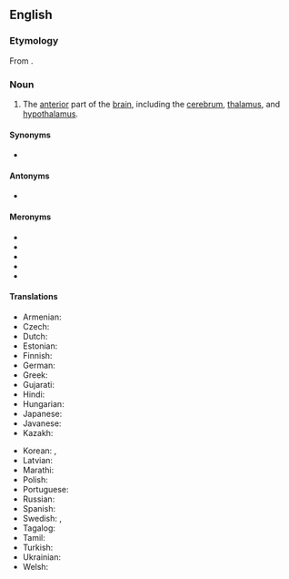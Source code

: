 ==English==
{{wikipedia}}

===Etymology===
From {{prefix|en|fore|brain}}.

===Noun===
{{en-noun}}

# {{lb|en|neuroanatomy}} The [[anterior]] part of the [[brain]], including the [[cerebrum]], [[thalamus]], and [[hypothalamus]].

====Synonyms====
* {{l|en|prosencephalon}}

====Antonyms====
* {{l|en|afterbrain}}

====Meronyms====
* {{l|en|cerebrum}}
* {{l|en|thalamus}}
* {{l|en|hypothalamus}}
* {{l|en|diencephalon}}
* {{l|en|telencephalon}}

====Translations====
{{trans-top|part of the brain}}
* Armenian: {{t|hy|առաջային ուղեղ}}
* Czech: {{t|cs|přední mozek|m}}
* Dutch: {{t|nl|voorhersen}}
* Estonian: {{t|et|eesaju}}
* Finnish: {{t|fi|etuaivot}}
* German: {{t|de|Vorderhirn}}
* Greek: {{t|el|πρόσθιος εγκέφαλος|m}}
* Gujarati: {{t|gu|અગ્રમસ્તિષ્ક}}
* Hindi: {{t|hi|अग्रमस्तिष्क}}
* Hungarian: {{t+|hu|előagy}}
* Japanese: {{t|ja|前脳|tr=zennō|sc=Jpan}}
* Javanese: {{t|jv|ꦲꦸꦠꦼꦏ꧀​ꦔꦗꦼꦁ|tr=utek ngajeng}}
* Kazakh: {{t|kk|алдыңғы ми|sc=Cyrl}}
{{trans-mid}}
* Korean: {{t|ko|전뇌|sc=Kore}}, {{t|ko|앞뇌}}
* Latvian: {{t|lv|priekšējās smadzenes}}
* Marathi: {{t|mr|अग्रमस्तिष्क}}
* Polish: {{t|pl|przodomózgowie}}
* Portuguese: {{t|pt|prosencéfalo|m}}
* Russian: {{t|ru|пере́дний мозг}}
* Spanish: {{t+|es|prosencéfalo|m}}
* Swedish: {{t+|sv|framhjärna}}, {{t+|sv|prosencefalon}}
* Tagalog: {{t|tl|harapangutak}}
* Tamil: {{t|ta|முன்மூளை|sc=Taml}}
* Turkish: {{t|tr|ön beyin}}
* Ukrainian: {{t|uk|передній мозок|sc=Cyrl}}
* Welsh: {{t|cy|blaen-ymennydd|m}}
{{trans-bottom}}
